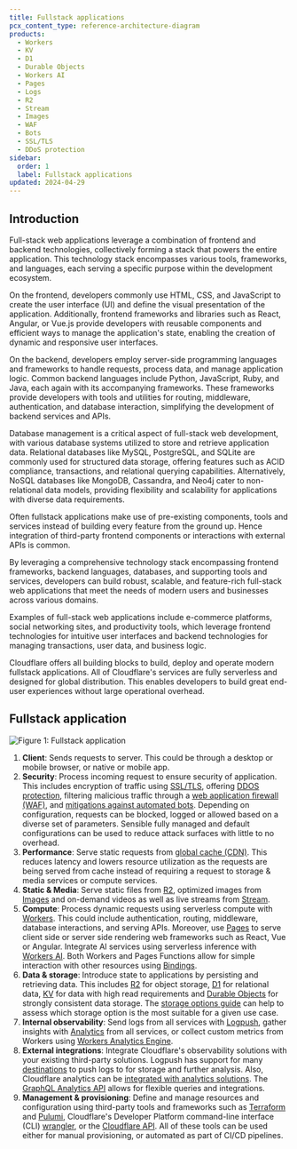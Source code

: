 ```yaml
---
title: Fullstack applications
pcx_content_type: reference-architecture-diagram
products:
  - Workers
  - KV
  - D1
  - Durable Objects
  - Workers AI
  - Pages
  - Logs
  - R2
  - Stream
  - Images
  - WAF
  - Bots
  - SSL/TLS
  - DDoS protection
sidebar:
  order: 1
  label: Fullstack applications
updated: 2024-04-29
---
```


## Introduction

Full-stack web applications leverage a combination of frontend and backend technologies, collectively forming a stack that powers the entire application. This technology stack encompasses various tools, frameworks, and languages, each serving a specific purpose within the development ecosystem.

On the frontend, developers commonly use HTML, CSS, and JavaScript to create the user interface (UI) and define the visual presentation of the application. Additionally, frontend frameworks and libraries such as React, Angular, or Vue.js provide developers with reusable components and efficient ways to manage the application's state, enabling the creation of dynamic and responsive user interfaces.

On the backend, developers employ server-side programming languages and frameworks to handle requests, process data, and manage application logic. Common backend languages include Python, JavaScript, Ruby, and Java, each again with its accompanying frameworks. These frameworks provide developers with tools and utilities for routing, middleware, authentication, and database interaction, simplifying the development of backend services and APIs.

Database management is a critical aspect of full-stack web development, with various database systems utilized to store and retrieve application data. Relational databases like MySQL, PostgreSQL, and SQLite are commonly used for structured data storage, offering features such as ACID compliance, transactions, and relational querying capabilities. Alternatively, NoSQL databases like MongoDB, Cassandra, and Neo4j cater to non-relational data models, providing flexibility and scalability for applications with diverse data requirements.

Often fullstack applications make use of pre-existing components, tools and services instead of building every feature from the ground up. Hence integration of third-party frontend components or interactions with external APIs is common.

By leveraging a comprehensive technology stack encompassing frontend frameworks, backend languages, databases, and supporting tools and services, developers can build robust, scalable, and feature-rich full-stack web applications that meet the needs of modern users and businesses across various domains.

Examples of full-stack web applications include e-commerce platforms, social networking sites, and productivity tools, which leverage frontend technologies for intuitive user interfaces and backend technologies for managing transactions, user data, and business logic.

Cloudflare offers all building blocks to build, deploy and operate modern fullstack applications. All of Cloudflare's services are fully serverless and designed for global distribution. This enables developers to build great end-user experiences without large operational overhead.

## Fullstack application

![Figure 1: Fullstack application](~/assets/images/reference-architecture/fullstack-app/fullstack-app-base.svg "Figure 1: Fullstack application")

1. **Client**: Sends requests to server. This could be through a desktop or mobile browser, or native or mobile app.
2. **Security**: Process incoming request to ensure security of application. This includes encryption of traffic using [SSL/TLS](/ssl/), offering [DDOS protection](/ddos-protection/), filtering malicious traffic through a [web application firewall (WAF)](/waf/), and [mitigations against automated bots](/bots/). Depending on configuration, requests can be blocked, logged or allowed based on a diverse set of parameters. Sensible fully managed and default configurations can be used to reduce attack surfaces with little to no overhead.
3. **Performance**: Serve static requests from [global cache (CDN)](/cache/). This reduces latency and lowers resource utilization as the requests are being served from cache instead of requiring a request to storage & media services or compute services.
4. **Static & Media**: Serve static files from [R2](/r2/), optimized images from [Images](/images/) and on-demand videos as well as live streams from [Stream](/stream/).
5. **Compute**: Process dynamic requests using serverless compute with [Workers](/workers/). This could include authentication, routing, middleware, database interactions, and serving APIs. Moreover, use [Pages](/pages/) to serve client side or server side rendering web frameworks such as React, Vue or Angular. Integrate AI services using serverless inference with [Workers AI](/workers-ai/). Both Workers and Pages Functions allow for simple interaction with other resources using [Bindings](/workers/runtime-apis/bindings/).
6. **Data & storage**: Introduce state to applications by persisting and retrieving data. This includes [R2](/r2/) for object storage, [D1](/d1/) for relational data, [KV](/kv/) for data with high read requirements and [Durable Objects](/durable-objects/) for strongly consistent data storage. The [storage options guide](/workers/platform/storage-options/) can help to assess which storage option is the most suitable for a given use case.
7. **Internal observability**: Send logs from all services with [Logpush](/logs/about/), gather insights with [Analytics](/analytics/) from all services, or collect custom metrics from Workers using [Workers Analytics Engine](/analytics/analytics-engine/).
8. **External integrations**: Integrate Cloudflare's observability solutions with your existing third-party solutions. Logpush has support for many [destinations](/logs/get-started/enable-destinations/) to push logs to for storage and further analysis. Also, Cloudflare analytics can be [integrated with analytics solutions](/analytics/analytics-integrations/). The [GraphQL Analytics API](/analytics/graphql-api/) allows for flexible queries and integrations.
9. **Management & provisioning**: Define and manage resources and configuration using third-party tools and frameworks such as [Terraform](/terraform/) and [Pulumi](/pulumi/), Cloudflare's Developer Platform command-line interface (CLI) [wrangler](/workers/wrangler/), or the [Cloudflare API](/api/). All of these tools can be used either for manual provisioning, or automated as part of CI/CD pipelines.

